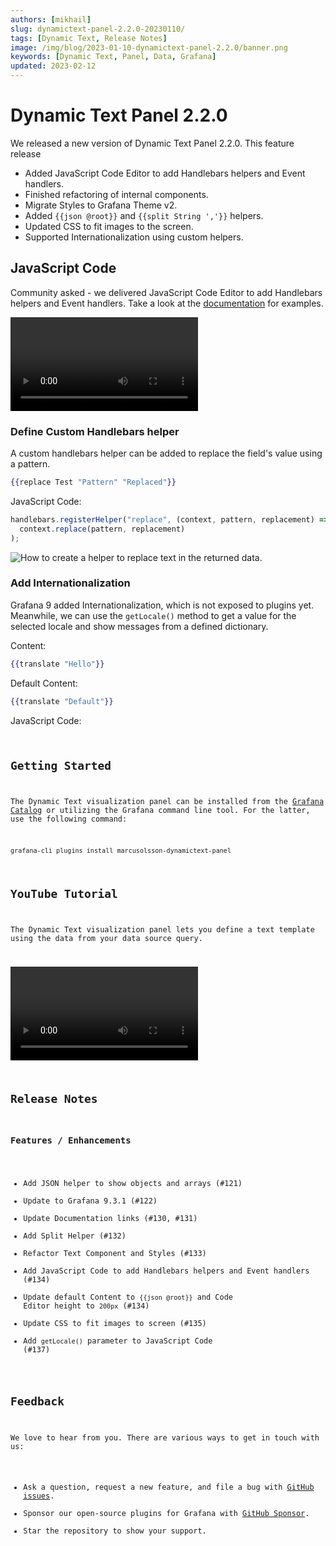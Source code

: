 ```yaml
---
authors: [mikhail]
slug: dynamictext-panel-2.2.0-20230110/
tags: [Dynamic Text, Release Notes]
image: /img/blog/2023-01-10-dynamictext-panel-2.2.0/banner.png
keywords: [Dynamic Text, Panel, Data, Grafana]
updated: 2023-02-12
---
```



# Dynamic Text Panel 2.2.0

We released a new version of Dynamic Text Panel 2.2.0. This feature release

- Added JavaScript Code Editor to add Handlebars helpers and Event handlers.
- Finished refactoring of internal components.
- Migrate Styles to Grafana Theme v2.
- Added `{{json @root}}` and `{{split String ','}}` helpers.
- Updated CSS to fit images to the screen.
- Supported Internationalization using custom helpers.

<!--truncate-->

## JavaScript Code

Community asked - we delivered JavaScript Code Editor to add Handlebars helpers and Event handlers. Take a look at the [documentation](/plugins/volkovlabs-dynamictext-panel/code) for examples.

<Video
  src="https://www.youtube.com/embed/lJqk5Gobec4"
  title="JavaScript code in the Dynamic text panel."
/>

### Define Custom Handlebars helper

A custom handlebars helper can be added to replace the field's value using a pattern.

```handlebars
{{replace Test "Pattern" "Replaced"}}
```

JavaScript Code:

```js
handlebars.registerHelper("replace", (context, pattern, replacement) =>
  context.replace(pattern, replacement)
);
```

<Image
  title="How to create a helper to replace text in the returned data."
  src="/img/blog/2023-01-10-dynamictext-panel-2.2.0/replace.png"
/>

### Add Internationalization

Grafana 9 added Internationalization, which is not exposed to plugins yet. Meanwhile, we can use the `getLocale()` method to get a value for the selected locale and show messages from a defined dictionary.

Content:

```handlebars
{{translate "Hello"}}
```

Default Content:

```handlebars
{{translate "Default"}}
```

JavaScript Code:

<Code
  url="https://github.com/VolkovLabs/volkovlabs.io/blob/main/docs/volkovlabs-dynamictext-panel/translate.js"
  language="js"
/>

## Getting Started

The Dynamic Text visualization panel can be installed from the [Grafana Catalog](https://grafana.com/grafana/plugins/marcusolsson-dynamictext-panel/) or utilizing the Grafana command line tool. For the latter, use the following command:

```bash
grafana-cli plugins install marcusolsson-dynamictext-panel
```

## YouTube Tutorial

The Dynamic Text visualization panel lets you define a text template using the data from your data source query.

<Video
  src="https://www.youtube.com/embed/MpNZ4Yl-p0U"
  title="Markdown, HTML and Handlebars to transform data visualizations."
/>

## Release Notes

### Features / Enhancements

- Add JSON helper to show objects and arrays (#121)
- Update to Grafana 9.3.1 (#122)
- Update Documentation links (#130, #131)
- Add Split Helper (#132)
- Refactor Text Component and Styles (#133)
- Add JavaScript Code to add Handlebars helpers and Event handlers (#134)
- Update default Content to `{{json @root}}` and Code Editor height to `200px` (#134)
- Update CSS to fit images to screen (#135)
- Add `getLocale()` parameter to JavaScript Code (#137)

## Feedback

We love to hear from you. There are various ways to get in touch with us:

- Ask a question, request a new feature, and file a bug with [GitHub issues](https://github.com/volkovlabs/volkovlabs-dynamictext-panel/issues/new/choose).
- Sponsor our open-source plugins for Grafana with [GitHub Sponsor](https://github.com/sponsors/VolkovLabs).
- Star the repository to show your support.
